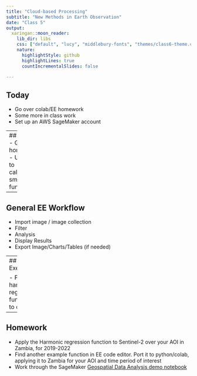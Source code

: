 ```yaml
---
title: "Cloud-based Processing"
subtitle: "New Methods in Earth Observation"
date: "Class 5"
output:
  xaringan::moon_reader:
    lib_dir: libs
    css: ["default", "lucy", "middlebury-fonts", "themes/class6-theme.css"]
    nature:
      highlightStyle: github
      highlightLines: true
      countIncrementalSlides: false

---
```


## Today
- Go over colab/EE homework
- Some more in class work
- Set up an AWS SageMaker account

---
## Today
- Go over homework
- Use EE to calculated smoothing functions

---


## General EE Workflow
- Import image / image collection
- Filter
- Analysis
- Display Results
- Export Image/Charts/Tables (if needed)


---
## Group Exercises

- Port the harmonic regression function to colab

---

## Homework 
- Apply the Harmonic regression function to Sentinel-2 over your AOI in Zambia, for 2019-2022
- Find another example function in EE code editor. Port it to python/colab, applying it to Zambia for your AOI and time period of interest
- Work through the SageMaker [Geospatial Data Analysis demo notebook](https://studiolab.sagemaker.aws/import/github/aws/studio-lab-examples/blob/main/geospatial-data-science/CA_data/geospatial_analysis.ipynb)


